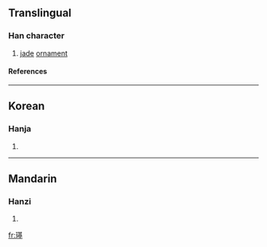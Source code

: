 ==Translingual==
===Han character===
{{Han char|rn=96|rad=玉|as=11|sn=15|four=|canj=一土廿金土 (MGTCG)}}
# [[jade]] [[ornament]]
====References====
{{Han ref|kx=0740.250|dkj=21195|dj=1150.160|hdz=21133.060|uh=7482|ud=29826}}

----
==Korean==
===Hanja===
{{ko-hanja|hangeul=기|eumhun=|rv=gi|mr=ki|y=ki}}
# {{defn|Korean}}

----
==Mandarin==
===Hanzi===
{{cmn-hanzi|pin=[[qí]] ([[qi2]])|wg=ch'i<sup>2</sup>}}
# {{defn|Mandarin}}

[[fr:璂]]